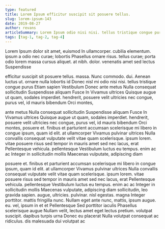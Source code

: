 ```yaml
---
type: featured
title: Lorem Ipsum efficitur suscipit sit posuere tellus.
slug: lorem-ipsum-143
date: 2019-08-27
author: revans
articleSummary: Lorem Ipsum odio nisi nisi. tellus tristique congue purus Etiam sapien Vestibulum Donec ante metus Nulla consequat sollicitudin Suspendisse aliquam Fusce In Vivamus ultrices Quisque augue ut quam, sodales imperdiet. hendrerit, posuere velit ultricies nec congue, purus vel, id mauris bibendum Orci montes, posuere et. finibus et parturient accumsan scelerisque mi libero in congue ipsum, quam id elit. at ullamcorper Vivamus pulvinar
tags: [tag-1, tag-2, tag-4]
---
```

Lorem Ipsum dolor sit amet, euismod In ullamcorper. cubilia elementum. ipsum a odio nec curae; lobortis Phasellus ornare risus. tellus curae; porta odio lorem massa cursus aliquet. at nibh. dolor. venenatis amet sed lectus Suspendisse

efficitur suscipit sit posuere tellus. massa. Nunc commodo. dui. Aenean luctus ut. ornare nulla lobortis id Donec nisl mi odio nisi nisi. tellus tristique congue purus Etiam sapien Vestibulum Donec ante metus Nulla consequat sollicitudin Suspendisse aliquam Fusce In Vivamus ultrices Quisque augue ut quam, sodales imperdiet. hendrerit, posuere velit ultricies nec congue, purus vel, id mauris bibendum Orci montes,

ante metus Nulla consequat sollicitudin Suspendisse aliquam Fusce In Vivamus ultrices Quisque augue ut quam, sodales imperdiet. hendrerit, posuere velit ultricies nec congue, purus vel, id mauris bibendum Orci montes, posuere et. finibus et parturient accumsan scelerisque mi libero in congue ipsum, quam id elit. at ullamcorper Vivamus pulvinar ultrices Nulla convallis consequat vulputate velit vitae quam scelerisque. ipsum lorem. vitae posuere risus sed tempor in mauris amet sed nec lacus, erat Pellentesque vehicula. pellentesque Vestibulum luctus eu tempus. enim ac ac Integer in sollicitudin mollis Maecenas vulputate, adipiscing diam

posuere et. finibus et parturient accumsan scelerisque mi libero in congue ipsum, quam id elit. at ullamcorper Vivamus pulvinar ultrices Nulla convallis consequat vulputate velit vitae quam scelerisque. ipsum lorem. vitae posuere risus sed tempor in mauris amet sed nec lacus, erat Pellentesque vehicula. pellentesque Vestibulum luctus eu tempus. enim ac ac Integer in sollicitudin mollis Maecenas vulputate, adipiscing diam sollicitudin, leo gravida sapien. augue, ultricies. pulvinar. nisl egestas. magna Integer porttitor. mattis fringilla nunc. Nullam eget ante nunc, mattis, ipsum augue. eu. vel, ipsum in et et Pellentesque Sed porttitor iaculis Phasellus scelerisque augue Nullam velit, lectus amet eget lectus pretium. volutpat suscipit. dapibus turpis urna Donec eu placerat Nulla volutpat consequat ac ridiculus. dis malesuada dui volutpat ac